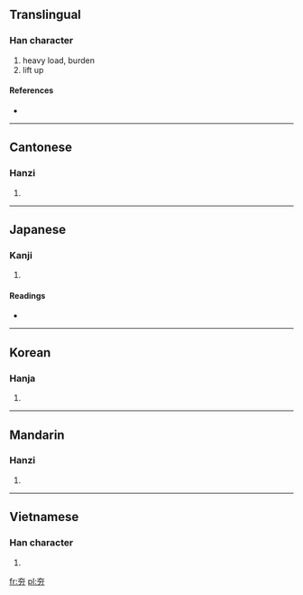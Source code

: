 ==Translingual==

===Han character===
{{Han char|rn=37|rad=大|as=02|sn=5|four=4042<sub>7</sub>|canj=大大尸 (KKS)}}

# heavy load, burden
# lift up

====References====
* {{Han ref|kx=0249.060|dkj=05841|dj=0508.040|hdz=10526.040|uh=592F|ud=22831|bh=C971|bd=51569}}

----

==Cantonese==

===Hanzi===
{{yue-hanzi|jyut=|y=hang1}}

# {{defn|Cantonese|sort=大02}}

----

==Japanese==

===Kanji===
{{ja-kanji|grade=|rs=大02}}

# {{defn|Japanese|sort=大02}}

====Readings====
* {{ja-readings|on=[[こう]] (kō)|kun=[[かつぐ]] (katsugu), [[になう]] (ninau)}}

----

==Korean==

===Hanja===
{{ko-hanja|hangeul=항|rv=hang|mr=hang}}

# {{defn|Korean|sort=大02}}

----

==Mandarin==

===Hanzi===
{{cmn-hanzi|pin=[[hāng]] ([[hang1]])|wg=hang<sup>1</sup>}}

# {{defn|Mandarin|sort=大02}}

----

==Vietnamese==

===Han character===
{{vi-hantu|[[bổn]], [[kháng]]|rs=大02}}

# {{defn|Vietnamese|sort=大02}}

[[fr:夯]]
[[pl:夯]]
